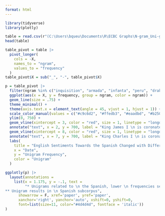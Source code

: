---
format: html
---

```{r load packages, message = F, echo = F}
library(tidyverse)
library(plotly)
```

```{r get data, message = F, echo = F, output = F}
table = read.csv(r"(C:\Users\bqueu\Documents\R\ECBC Graphs\N-gram_Uni-gram List--final version - Spanish_Unigram.csv)")
head(table)
```

```{r pivot table, echo = F}
table_pivot = table |>
  pivot_longer(
    cols = -X,
    names_to = "ngram",
    values_to = "frequency"
  )
table_pivot$X = sub("_", "-", table_pivot$X)
```

```{r graph, warning = F, echo = F}
p = table_pivot |>
  filter(ngram %in% c("inquisition", "armada", "infanta", "peru", "drake", "dorado", "mexico")) |>
  ggplot(aes(x = X, y = frequency, group = ngram, color = ngram)) +
  geom_line(size = .75) +
  theme_minimal() +
  theme(axis.text.x = element_text(angle = 45, vjust = 1, hjust = 1)) +
  scale_color_manual(values = c("#c9c6d2", "#ffedb3", "#eaadbd", "#b25000", "#33ff77", "#b6d5b4", "#000000")) +
  ylim(0, 750) +
  geom_vline(xintercept = 3, color = "red", size = 1, linetype = "longdash", alpha = .4) +
  annotate("text", x = 2, y = 700, label = "King James I \n is coronated.", fontface = "italic", size = 3) +
  geom_vline(xintercept = 8, color = "red", size = 1, linetype = "longdash", alpha = .4) +
  annotate("text", x = 7, y = 700, label = "King Charles I \n is coronated.", fontface = "italic", size = 3) +
  labs(
    title = "English Sentiments Towards the Spanish Changed with Different Reigns",
    x = "Date", 
    y = "Unigram Frequency",
    color = "Unigram"
  ) 

ggplotly(p) |>
  layout(annotations = 
    list(x = 1.175, y = -.1, text = 
         "* Unigrams related to \n the Spanish, lower \n frequencies selected.
** Unigram results in \n Spanish subcorpus", 
      showarrow = F, xref='paper', yref='paper', 
      xanchor='right', yanchor='auto', xshift=0, yshift=0,
      font=list(size=11, color="#4d4d4d", fontface = 'italic'))
)
```
